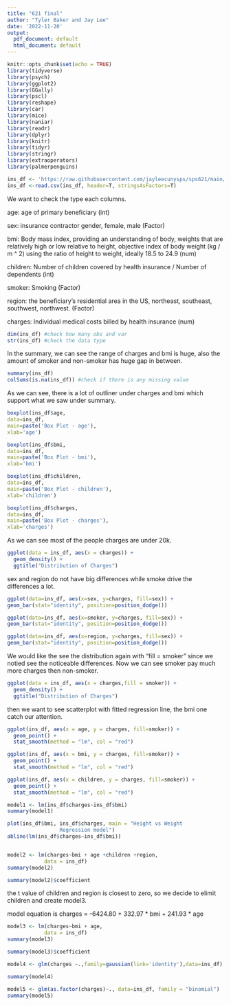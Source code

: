 ```yaml
---
title: "621 final"
author: "Tyler Baker and Jay Lee"
date: '2022-11-20'
output:
  pdf_document: default
  html_document: default
---
```


```r
knitr::opts_chunk$set(echo = TRUE)
library(tidyverse)
library(psych)
library(ggplot2)
library(GGally)
library(pscl)
library(reshape)
library(car)
library(mice)
library(naniar)
library(readr)
library(dplyr)
library(knitr)
library(tidyr)
library(stringr)
library(extraoperators)
library(palmerpenguins)

```

```r
ins_df <- 'https://raw.githubusercontent.com/jayleecunysps/sps621/main/insurance.csv'
ins_df <-read.csv(ins_df, header=T, stringsAsFactors=T)
```

We want to check the type each columns.

age: age of primary beneficiary (int)

sex: insurance contractor gender, female, male (Factor)

bmi: Body mass index, providing an understanding of body, weights that are relatively high or low relative to height,
objective index of body weight (kg / m ^ 2) using the ratio of height to weight, ideally 18.5 to 24.9 (num)

children: Number of children covered by health insurance / Number of dependents (int)

smoker: Smoking (Factor)

region: the beneficiary's residential area in the US, northeast, southeast, southwest, northwest. (Factor)

charges: Individual medical costs billed by health insurance (num)
```r
dim(ins_df) #check how many obs and var
str(ins_df) #check the data type
```

In the summary, we can see the range of charges and bmi is huge, also the amount of smoker and non-smoker has huge gap in between.

```r
summary(ins_df)
colSums(is.na(ins_df)) #check if there is any missing value
```
As we can see, there is a lot of outliner under charges and bmi which support what we saw under summary.

```r
boxplot(ins_df$age,
data=ins_df,
main=paste('Box Plot - age'),
xlab='age')

boxplot(ins_df$bmi,
data=ins_df,
main=paste('Box Plot - bmi'),
xlab='bmi')

boxplot(ins_df$children,
data=ins_df,
main=paste('Box Plot - children'),
xlab='children')

boxplot(ins_df$charges,
data=ins_df,
main=paste('Box Plot - charges'),
xlab='charges')
```
As we can see most of the people charges are under 20k.
```r
ggplot(data = ins_df, aes(x = charges)) + 
  geom_density() + 
  ggtitle("Distribution of Charges")
```
sex and region do not have big differences while smoke drive the differences a lot.

```r

ggplot(data=ins_df, aes(x=sex, y=charges, fill=sex)) +
geom_bar(stat="identity", position=position_dodge())

ggplot(data=ins_df, aes(x=smoker, y=charges, fill=sex)) +
geom_bar(stat="identity", position=position_dodge())

ggplot(data=ins_df, aes(x=region, y=charges, fill=sex)) +
geom_bar(stat="identity", position=position_dodge())
```
We would like the see the distribution again with "fill = smoker" since we notied see the noticeable differences.
Now we can see smoker pay much more charges then non-smoker.

```r
ggplot(data = ins_df, aes(x = charges,fill = smoker)) + 
  geom_density() + 
  ggtitle("Distribution of Charges")
```

then we want to see scatterplot with fitted regression line, the bmi one catch our attention.

```r
ggplot(ins_df, aes(x = age, y = charges, fill=smoker)) + 
  geom_point() +
  stat_smooth(method = "lm", col = "red")

ggplot(ins_df, aes(x = bmi, y = charges, fill=smoker)) + 
  geom_point() +
  stat_smooth(method = "lm", col = "red")

ggplot(ins_df, aes(x = children, y = charges, fill=smoker)) + 
  geom_point() +
  stat_smooth(method = "lm", col = "red")
```

```r

model1 <- lm(ins_df$charges~ins_df$bmi)
summary(model1)

plot(ins_df$bmi, ins_df$charges, main = "Height vs Weight
                 Regression model")
abline(lm(ins_df$charges~ins_df$bmi))



```

```r
model2 <- lm(charges~bmi + age +children +region,
            data = ins_df)
summary(model2)

summary(model2)$coefficient

```

the t value of children and region is closest to zero, so we decide to elimit children and create model3.

model equation is charges = -6424.80 + 332.97 * bmi + 241.93 * age
```r
model3 <- lm(charges~bmi + age,
            data = ins_df)
summary(model3)

summary(model3)$coefficient
```

```r
model4 <- glm(charges ~.,family=gaussian(link='identity'),data=ins_df)

summary(model4)
```

```r
model5 <- glm(as.factor(charges)~., data=ins_df, family = "binomial")
summary(model5)
```

